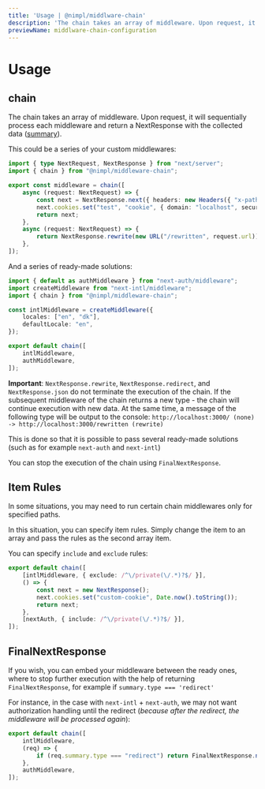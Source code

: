 ```yaml
---
title: 'Usage | @nimpl/middlware-chain'
description: 'The chain takes an array of middleware. Upon request, it will sequentially process each middleware and return a NextResponse with the collected data summary'
previewName: middlware-chain-configuration
---
```


# Usage

## chain

The chain takes an array of middleware. Upon request, it will sequentially process each middleware and return a NextResponse with the collected data ([summary](/middleware-chain#how-it-works)).

This could be a series of your custom middlewares:

```ts filename="middleware.ts"
import { type NextRequest, NextResponse } from "next/server";
import { chain } from "@nimpl/middleware-chain";

export const middleware = chain([
    async (request: NextRequest) => {
        const next = NextResponse.next({ headers: new Headers({ "x-pathname": request.nextUrl.pathname }) });
        next.cookies.set("test", "cookie", { domain: "localhost", secure: true });
        return next;
    },
    async (request: NextRequest) => {
        return NextResponse.rewrite(new URL("/rewritten", request.url));
    },
]);
```

And a series of ready-made solutions:

```ts filename="middleware.ts"
import { default as authMiddleware } from "next-auth/middleware";
import createMiddleware from "next-intl/middleware";
import { chain } from "@nimpl/middleware-chain";

const intlMiddleware = createMiddleware({
    locales: ["en", "dk"],
    defaultLocale: "en",
});

export default chain([
    intlMiddleware,
    authMiddleware,
]);
```

**Important**: `NextResponse.rewrite`, `NextResponse.redirect`, and `NextResponse.json` do not terminate the execution of the chain. If the subsequent middleware of the chain returns a new type - the chain will continue execution with new data. At the same time, a message of the following type will be output to the console:
`http://localhost:3000/ (none) -> http://localhost:3000/rewritten (rewrite)`

This is done so that it is possible to pass several ready-made solutions (such as for example `next-auth` and `next-intl`)

You can stop the execution of the chain using `FinalNextResponse`.

## Item Rules

In some situations, you may need to run certain chain middlewares only for specified paths.

In this situation, you can specify item rules. Simply change the item to an array and pass the rules as the second array item.

You can specify `include` and `exclude` rules:

```ts
export default chain([
    [intlMiddleware, { exclude: /^\/private(\/.*)?$/ }],
    () => {
        const next = new NextResponse();
        next.cookies.set("custom-cookie", Date.now().toString());
        return next;
    },
    [nextAuth, { include: /^\/private(\/.*)?$/ }],
]);
```

## FinalNextResponse

If you wish, you can embed your middleware between the ready ones, where to stop further execution with the help of returning `FinalNextResponse`, for example if `summary.type === 'redirect'`

For instance, in the case with `next-intl` + `next-auth`, we may not want authorization handling until the redirect (*because after the redirect, the middleware will be processed again*):

```ts filename="middleware.ts"
export default chain([
    intlMiddleware,
    (req) => {
        if (req.summary.type === "redirect") return FinalNextResponse.next();
    },
    authMiddleware,
]);
```
